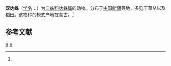 {{Speciesbox
| taxon = Dactylopisthes diphyus
| binomial_authority = (Heimer, 1987)<ref name='id13218'>{{cite web| url =http://www.bioinfo.cn/db05/BjdwSpecies.php?action=view&id=13218| title =双达蛛| work =《中国动物物种编目数据库》| publisher =中国科学院微生物研究所| author =中国科学院动物研究所| accessdate =2009-04-28| deadurl =yes| archiveurl =https://web.archive.org/web/20160305070918/http://www.bioinfo.cn/db05/BjdwSpecies.php?action=view&id=13218| archivedate =2016-03-05}}</ref>
}}

'''双达蛛'''（[[学名|学名]]：{{lang|la|''Dactylopisthes diphyus''}}）为[[皿蛛科|皿蛛科]][[达蛛属|达蛛属]]的动物。分布于[[中国|中国]][[新疆|新疆]]等地，多见于草丛以及稻田。该物种的模式产地在蒙古。<ref name='id13218'/>

== 参考文献 ==
{{reflist}}

{{蜘蛛小作品}}

{{taxonbar}}
[[Category:_1987年描述的动物|S]]
[[Category:达蛛属|S]]